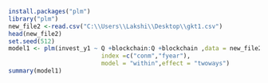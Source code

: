 ```{r}
install.packages("plm")
library("plm")
new_file2 <-read.csv("C:\\Users\\Lakshi\\Desktop\\gkt1.csv")
head(new_file2)
set.seed(512)
model1 <- plm(invest_y1 ~ Q +blockchain:Q +blockchain ,data = new_file2, 
                          index =c("conm","fyear"),
                          model = "within",effect = "twoways")
summary(model1)
```